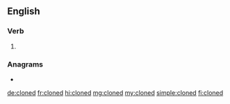 ==English==

===Verb===
{{head|en|verb form}}

# {{en-past of|clone}}

===Anagrams===
* {{l|en|cendol}}

[[de:cloned]]
[[fr:cloned]]
[[hi:cloned]]
[[mg:cloned]]
[[my:cloned]]
[[simple:cloned]]
[[fi:cloned]]